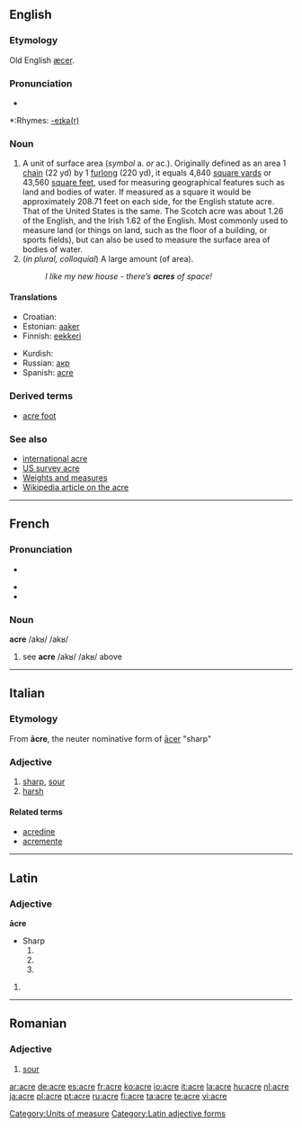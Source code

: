{{see|Acre}}
==English==

===Etymology===
Old English [[æcer]].

===Pronunciation===
*{{audio|en-us-acre.ogg|Audio (US)}}

*:Rhymes: [[Rhymes:English:-eɪkə(r)|-eɪkə(r)]]

===Noun===
{{en-noun}}

# A unit of surface area (''symbol'' a. ''or'' ac.). Originally defined as an area 1 [[chain]] (22 yd) by 1 [[furlong]] (220 yd), it equals 4,840 [[square yard]]s or 43,560 [[square foot|square feet]], used for measuring geographical features such as land and bodies of water. If measured as a square it would be approximately 208.71 feet on each side, for the English statute acre. That of the United States is the same. The Scotch acre was about 1.26 of the English, and the Irish 1.62 of the English. Most commonly used to measure land (or things on land, such as the floor of a building, or sports fields), but can also be used to measure the surface area of bodies of water.
# (''in plural, colloquial'') A large amount (of area).
#:''I like my new house - there’s '''acres''' of space!''

====Translations====

{{trans-top|Unit of surface area}}
*Croatian: {{t|hr|aker|m}}
*Estonian: [[aaker]]
*Finnish: [[eekkeri]]
{{trans-mid}}
*Kurdish: {{KUchar|[[به‌رجووت]]}}
*Russian: [[акр]]
*Spanish: [[acre]] {{m}}
{{trans-bottom}}

===Derived terms===
*[[acre foot]]

===See also===
*[[international acre]]
*[[US survey acre]]
*[[Appendix:Weights_and_measures|Weights and measures]]
*[[w:Acre|Wikipedia article on the acre]]

[[Category:Units of measure]]

----

==French==

===Pronunciation===
*{{audio|en-us-acre.ogg|Audio (US)}}

*{{IPA|/akʁ/}}
*{{SAMPA|/akR/}}

===Noun===
'''acre''' /akʁ/ /akʁ/

# see '''acre''' /akʁ/ /akʁ/ above

----

==Italian==

===Etymology===
From {{L.|it}} '''ācre''', the neuter nominative form of [[acer#Latin|ācer]] "sharp"

===Adjective===
{{it-adj|acr|e|i}}

# [[sharp]], [[sour]]
# [[harsh]]

====Related terms====
*[[acredine]]
*[[acremente]]

----

==Latin==

===Adjective===
'''ācre'''
*Sharp
*# {{inflection of|acer#Latin|ācer|n|nom|s}}
*# {{inflection of|acer#Latin|ācer|n|acc|s}}
*# {{inflection of|acer#Latin|ācer|n|voc|s}}

# {{defn|Latin}}

[[Category:Latin adjective forms]]

----

==Romanian==

===Adjective===
{{ro-adjform|fpl|acru}}

# [[sour]]

[[ar:acre]]
[[de:acre]]
[[es:acre]]
[[fr:acre]]
[[ko:acre]]
[[io:acre]]
[[it:acre]]
[[la:acre]]
[[hu:acre]]
[[nl:acre]]
[[ja:acre]]
[[pl:acre]]
[[pt:acre]]
[[ru:acre]]
[[fi:acre]]
[[ta:acre]]
[[te:acre]]
[[vi:acre]]